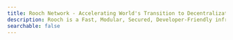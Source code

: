 ```yaml
---
title: Rooch Network - Accelerating World's Transition to Decentralization
description: Rooch is a Fast, Modular, Secured, Developer-Friendly infrastructure solution for building Web3 Native applications
searchable: false
---
```



<TitleHero
  title="Rooch"
  slogan="Accelerating World's Transition to Decentralization"
  description="Rooch is a Fast, Modular, Secured, Developer-Friendly infrastructure
          solution for building Web3 Native applications"
  button="Learn More"
  buttonHref="/learn/introduction"
/>
